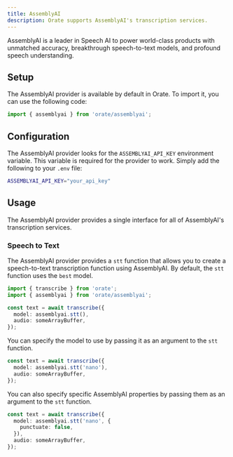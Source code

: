 ```yaml
---
title: AssemblyAI
description: Orate supports AssemblyAI's transcription services.
---
```



AssemblyAI is a leader in Speech AI to power world-class products with unmatched accuracy, breakthrough speech-to-text models, and profound speech understanding.

## Setup

The AssemblyAI provider is available by default in Orate. To import it, you can use the following code:

```ts
import { assemblyai } from 'orate/assemblyai';
```

## Configuration

The AssemblyAI provider looks for the `ASSEMBLYAI_API_KEY` environment variable. This variable is required for the provider to work. Simply add the following to your `.env` file:

```bash
ASSEMBLYAI_API_KEY="your_api_key"
```

## Usage

The AssemblyAI provider provides a single interface for all of AssemblyAI's transcription services.

### Speech to Text

The AssemblyAI provider provides a `stt` function that allows you to create a speech-to-text transcription function using AssemblyAI. By default, the `stt` function uses the `best` model.

```ts
import { transcribe } from 'orate';
import { assemblyai } from 'orate/assemblyai';

const text = await transcribe({
  model: assemblyai.stt(),
  audio: someArrayBuffer,
});
```

You can specify the model to use by passing it as an argument to the `stt` function.

```ts
const text = await transcribe({
  model: assemblyai.stt('nano'),
  audio: someArrayBuffer,
});
```

You can also specify specific AssemblyAI properties by passing them as an argument to the `stt` function.

```ts
const text = await transcribe({
  model: assemblyai.stt('nano', {
    punctuate: false,
  }),
  audio: someArrayBuffer,
});
```

